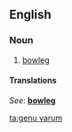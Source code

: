 ==English==

===Noun===
{{en-noun|sg=[[genu]] [[varum]]}}

# {{medical}} [[bowleg]]

====Translations====
{{top}}
''See'': '''[[bowleg]]'''
{{bottom}}

[[ta:genu varum]]